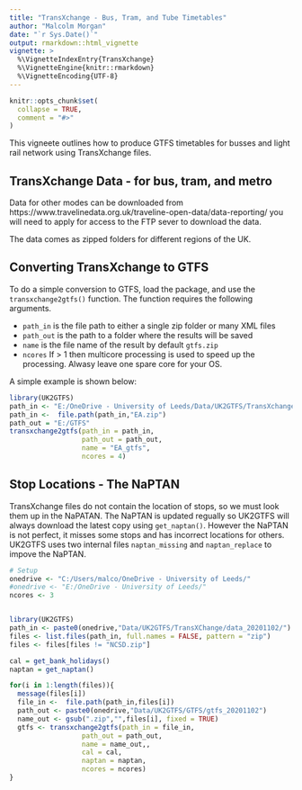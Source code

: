 ```yaml
---
title: "TransXchange - Bus, Tram, and Tube Timetables"
author: "Malcolm Morgan"
date: "`r Sys.Date()`"
output: rmarkdown::html_vignette
vignette: >
  %\VignetteIndexEntry{TransXchange}
  %\VignetteEngine{knitr::rmarkdown}
  %\VignetteEncoding{UTF-8}
---
```


```r
knitr::opts_chunk$set(
  collapse = TRUE,
  comment = "#>"
)
```

This vigneete outlines how to produce GTFS timetables for busses and light rail network using TransXchange files.

## TransXchange Data - for bus, tram, and metro

Data for other modes can be downloaded from https://www.travelinedata.org.uk/traveline-open-data/data-reporting/ you will need to apply for access to the FTP sever to download the data.

The data comes as zipped folders for different regions of the UK.

## Converting TransXchange to GTFS

To do a simple conversion to GTFS, load the package, and use the `transxchange2gtfs()` function. The function requires the following arguments.

* `path_in` is the file path to either a single zip folder or many XML files
* `path_out` is the path to a folder where the results will be saved
* `name` is the file name of the result by default `gtfs.zip`
* `ncores` If > 1 then multicore processing is used to speed up the processing. Alwasy leave one spare core for your OS.

A simple example is shown below:

```r
library(UK2GTFS)
path_in <- "E:/OneDrive - University of Leeds/Data/UK2GTFS/TransXchange/timetable"
path_in <-  file.path(path_in,"EA.zip")
path_out = "E:/GTFS"
transxchange2gtfs(path_in = path_in,
                  path_out = path_out,
                  name = "EA_gtfs",
                  ncores = 4)

```

## Stop Locations - The NaPTAN

TransXchange files do not contain the location of stops, so we must look them up in the NaPATAN. The NaPTAN is updated regually so UK2GTFS will always download the latest copy using `get_naptan()`. However the NaPTAN is not perfect, it misses some stops and has incorrect locations for others. UK2GTFS uses two internal files `naptan_missing` and `naptan_replace` to impove the NaPTAN. 

```r
# Setup
onedrive <- "C:/Users/malco/OneDrive - University of Leeds/"
#onedrive <- "E:/OneDrive - University of Leeds/"
ncores <- 3


library(UK2GTFS)
path_in <- paste0(onedrive,"Data/UK2GTFS/TransXChange/data_20201102/")
files <- list.files(path_in, full.names = FALSE, pattern = "zip")
files <- files[files != "NCSD.zip"]

cal = get_bank_holidays()
naptan = get_naptan()

for(i in 1:length(files)){
  message(files[i])
  file_in <-  file.path(path_in,files[i])
  path_out <- paste0(onedrive,"Data/UK2GTFS/GTFS/gtfs_20201102")
  name_out <- gsub(".zip","",files[i], fixed = TRUE)
  gtfs <- transxchange2gtfs(path_in = file_in,
                  path_out = path_out,
                  name = name_out,,
                  cal = cal,
                  naptan = naptan,
                  ncores = ncores)
}



```
